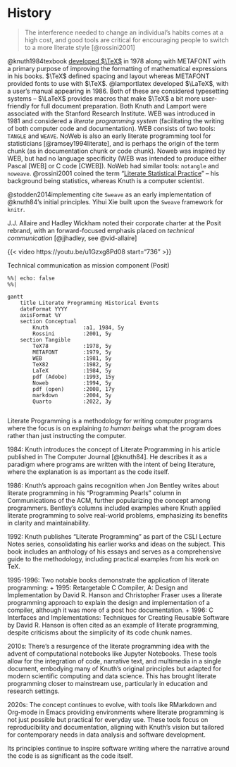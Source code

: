 # History

>The interference needed to change an individual's habits comes at a high cost, and good tools are critical for encouraging people to switch to a more literate style [@rossini2001]

@knuth1984texbook [developed $\TeX$](https://visualmatheditor.equatheque.net/doc/texbook.pdf) in 1978 along with METAFONT with a primary purpose of improving the formatting of mathematical expressions in his books. $\TeX$ defined spacing and layout whereas METAFONT provided fonts to use with $\TeX$. @lamportlatex developed $\LaTeX$, with a user's manual appearing in 1986. Both of these are considered typesetting systems -- $\LaTeX$ provides macros that make $\TeX$ a bit more user-friendly for full document preparation. Both Knuth and Lamport were associated with the Stanford Research Institute. WEB was introduced in 1981 and considered a *literate programming system* (facilitating the writing of both computer code and documentation). WEB consists of two tools: `TANGLE` and `WEAVE`. NoWeb is also an early literate programming tool for statisticians [@ramsey1994literate], and is perhaps the origin of the term chunk (as in documentation chunk or code chunk). Noweb was inspired by WEB, but had no language specificity (WEB was intended to produce either Pascal [WEB] or C code [CWEB]). NoWeb had similar tools: `notangle` and `noweave`. @rossini2001 coined the term "[Literate Statistical Practice](https://www.r-project.org/conferences/DSC-2001/Proceedings/Rossini.pdf)" -- his background being statistics, whereas Knuth is a computer scientist. 

@stodden2014implementing cite `Sweave` as an early implementation of @knuth84's initial principles.  Yihui Xie built upon the `Sweave` framework for `knitr`. 

J.J. Allaire and Hadley Wickham noted their corporate charter at the Posit rebrand, with an forward-focused emphasis placed on *technical communication*  [@jjhadley, see @vid-allaire]

::: {#vid-allaire}

{{< video https://youtu.be/u1Gzxg8Pd08 start="736" >}}

Technical communication as mission component (Posit)

:::

```mermaid
%%| echo: false
%%| 

gantt
    title Literate Programming Historical Events
    dateFormat YYYY
    axisFormat %Y
    section Conceptual
        Knuth           :a1, 1984, 5y
        Rossini         :2001, 5y
    section Tangible
        TeX78           :1978, 5y
        METAFONT        :1979, 5y
        WEB             :1981, 5y
        TeX82           :1982, 5y
        LaTeX           :1984, 5y
        pdf (Adobe)     :1993, 15y
        Noweb           :1994, 5y
        pdf (open)      :2008, 17y
        markdown        :2004, 5y
        Quarto          :2022, 3y
        
```

Literate Programming is a methodology for writing computer programs where the focus is on explaining *to human beings* what the program does rather than just instructing the computer. 

1984: Knuth introduces the concept of Literate Programming in his article published in The Computer Journal [@knuth84]. He describes it as a paradigm where programs are written with the intent of being literature, where the explanation is as important as the code itself. 

1986: Knuth's approach gains recognition when Jon Bentley writes about literate programming in his "Programming Pearls" column in Communications of the ACM, further popularizing the concept among programmers. Bentley's columns included examples where Knuth applied literate programming to solve real-world problems, emphasizing its benefits in clarity and maintainability.

1992: Knuth publishes "Literate Programming" as part of the CSLI Lecture Notes series, consolidating his earlier works and ideas on the subject. This book includes an anthology of his essays and serves as a comprehensive guide to the methodology, including practical examples from his work on TeX.

1995-1996: Two notable books demonstrate the application of literate programming:
  + 1995: Retargetable C Compiler, A: Design and Implementation by David R. Hanson and Christopher Fraser uses a literate programming approach to explain the design and implementation of a compiler, although it was more of a post hoc documentation.
  + 1996: C Interfaces and Implementations: Techniques for Creating Reusable Software by David R. Hanson is often cited as an example of literate programming, despite criticisms about the simplicity of its code chunk names.

2010s: There's a resurgence of the literate programming idea with the advent of computational notebooks like Jupyter Notebooks. These tools allow for the integration of code, narrative text, and multimedia in a single document, embodying many of Knuth's original principles but adapted for modern scientific computing and data science. This has brought literate programming closer to mainstream use, particularly in education and research settings.

2020s: The concept continues to evolve, with tools like RMarkdown and Org-mode in Emacs providing environments where literate programming is not just possible but practical for everyday use. These tools focus on reproducibility and documentation, aligning with Knuth's vision but tailored for contemporary needs in data analysis and software development.

Its principles continue to inspire software writing where the narrative around the code is as significant as the code itself.
